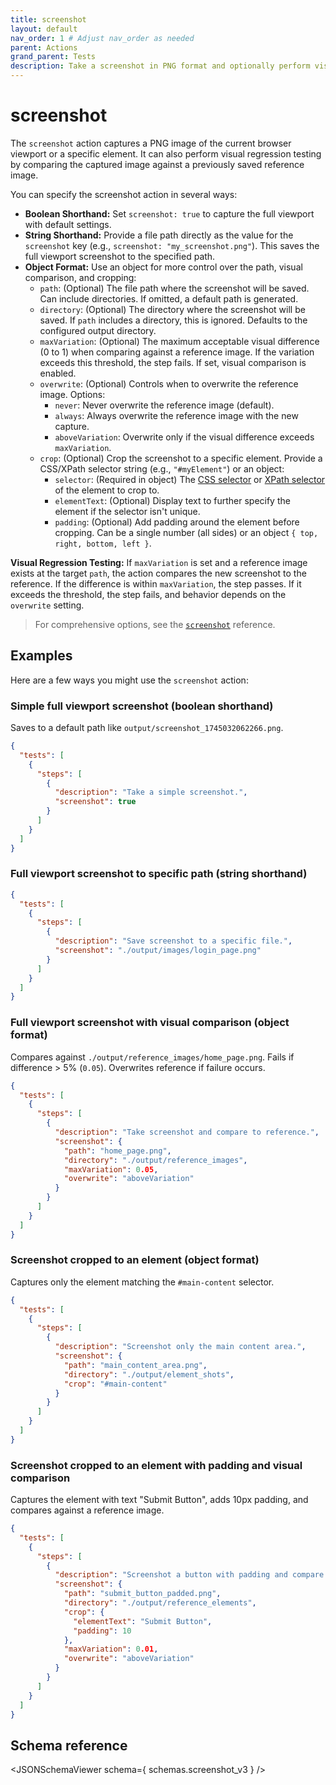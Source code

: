 ```yaml
---
title: screenshot
layout: default
nav_order: 1 # Adjust nav_order as needed
parent: Actions
grand_parent: Tests
description: Take a screenshot in PNG format and optionally perform visual regression testing.
---
```



# screenshot

The `screenshot` action captures a PNG image of the current browser viewport or a specific element. It can also perform visual regression testing by comparing the captured image against a previously saved reference image.

You can specify the screenshot action in several ways:

- **Boolean Shorthand:** Set `screenshot: true` to capture the full viewport with default settings.
- **String Shorthand:** Provide a file path directly as the value for the `screenshot` key (e.g., `screenshot: "my_screenshot.png"`). This saves the full viewport screenshot to the specified path.
- **Object Format:** Use an object for more control over the path, visual comparison, and cropping:
  - `path`: (Optional) The file path where the screenshot will be saved. Can include directories. If omitted, a default path is generated.
  - `directory`: (Optional) The directory where the screenshot will be saved. If `path` includes a directory, this is ignored. Defaults to the configured output directory.
  - `maxVariation`: (Optional) The maximum acceptable visual difference (0 to 1) when comparing against a reference image. If the variation exceeds this threshold, the step fails. If set, visual comparison is enabled.
  - `overwrite`: (Optional) Controls when to overwrite the reference image. Options:
    - `never`: Never overwrite the reference image (default).
    - `always`: Always overwrite the reference image with the new capture.
    - `aboveVariation`: Overwrite only if the visual difference exceeds `maxVariation`.
  - `crop`: (Optional) Crop the screenshot to a specific element. Provide a CSS/XPath selector string (e.g., `"#myElement"`) or an object:
    - `selector`: (Required in object) The [CSS selector](/docs/get-started/selectors/css) or [XPath selector](/docs/get-started/selectors/xpath) of the element to crop to.
    - `elementText`: (Optional) Display text to further specify the element if the selector isn't unique.
    - `padding`: (Optional) Add padding around the element before cropping. Can be a single number (all sides) or an object `{ top, right, bottom, left }`.

**Visual Regression Testing:** If `maxVariation` is set and a reference image exists at the target `path`, the action compares the new screenshot to the reference. If the difference is within `maxVariation`, the step passes. If it exceeds the threshold, the step fails, and behavior depends on the `overwrite` setting.

> For comprehensive options, see the [`screenshot`](/docs/references/schemas/screenshot) reference.

## Examples

Here are a few ways you might use the `screenshot` action:

### Simple full viewport screenshot (boolean shorthand)

Saves to a default path like `output/screenshot_1745032062266.png`.

```json
{
  "tests": [
    {
      "steps": [
        {
          "description": "Take a simple screenshot.",
          "screenshot": true
        }
      ]
    }
  ]
}
```

### Full viewport screenshot to specific path (string shorthand)

```json
{
  "tests": [
    {
      "steps": [
        {
          "description": "Save screenshot to a specific file.",
          "screenshot": "./output/images/login_page.png"
        }
      ]
    }
  ]
}
```

### Full viewport screenshot with visual comparison (object format)

Compares against `./output/reference_images/home_page.png`. Fails if difference > 5% (`0.05`). Overwrites reference if failure occurs.

```json
{
  "tests": [
    {
      "steps": [
        {
          "description": "Take screenshot and compare to reference.",
          "screenshot": {
            "path": "home_page.png",
            "directory": "./output/reference_images",
            "maxVariation": 0.05,
            "overwrite": "aboveVariation"
          }
        }
      ]
    }
  ]
}
```

### Screenshot cropped to an element (object format)

Captures only the element matching the `#main-content` selector.

```json
{
  "tests": [
    {
      "steps": [
        {
          "description": "Screenshot only the main content area.",
          "screenshot": {
            "path": "main_content_area.png",
            "directory": "./output/element_shots",
            "crop": "#main-content"
          }
        }
      ]
    }
  ]
}
```

### Screenshot cropped to an element with padding and visual comparison

Captures the element with text "Submit Button", adds 10px padding, and compares against a reference image.

```json
{
  "tests": [
    {
      "steps": [
        {
          "description": "Screenshot a button with padding and compare.",
          "screenshot": {
            "path": "submit_button_padded.png",
            "directory": "./output/reference_elements",
            "crop": {
              "elementText": "Submit Button",
              "padding": 10
            },
            "maxVariation": 0.01,
            "overwrite": "aboveVariation"
          }
        }
      ]
    }
  ]
}
```

## Schema reference

<JSONSchemaViewer schema={ schemas.screenshot_v3 } />
